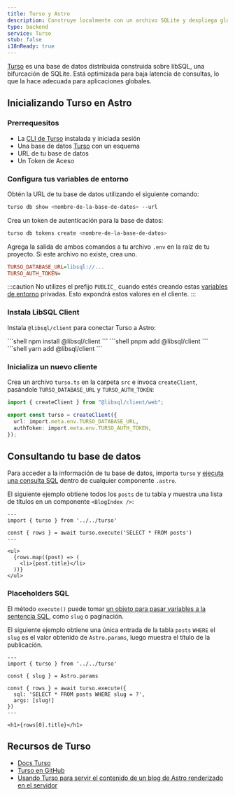 ```yaml
---
title: Turso y Astro
description: Construye localmente con un archivo SQLite y despliega globalmente usando Turso.
type: backend
service: Turso
stub: false
i18nReady: true
---
```


[Turso](https://turso.tech) es una base de datos distribuida construida sobre libSQL, una bifurcación de SQLite. Está optimizada para baja latencia de consultas, lo que la hace adecuada para aplicaciones globales.

## Inicializando Turso en Astro

### Prerrequesitos

- La [CLI de Turso](https://docs.turso.tech/reference/turso-cli) instalada y iniciada sesión
- Una base de datos [Turso](https://turso.tech) con un esquema
- URL de tu base de datos
- Un Token de Aceso

### Configura tus variables de entorno

Obtén la URL de tu base de datos utilizando el siguiente comando:

```bash
turso db show <nombre-de-la-base-de-datos> --url
```

Crea un token de autenticación para la base de datos:

```bash
turso db tokens create <nombre-de-la-base-de-datos>
```

Agrega la salida de ambos comandos a tu archivo `.env` en la raíz de tu proyecto. Si este archivo no existe, crea uno.

```ini title=".env"
TURSO_DATABASE_URL=libsql://...
TURSO_AUTH_TOKEN=
```

:::caution
No utilizes el prefijo `PUBLIC_` cuando estés creando estas [variables de entorno](/es/guides/environment-variables/) privadas. Esto expondrá estos valores en el cliente.
:::

### Instala LibSQL Client

Instala `@libsql/client` para conectar Turso a Astro:

<PackageManagerTabs>
  <Fragment slot="npm">
    ```shell
    npm install @libsql/client
    ```
  </Fragment>
  <Fragment slot="pnpm">
    ```shell
    pnpm add @libsql/client
    ```
  </Fragment>
  <Fragment slot="yarn">
    ```shell
    yarn add @libsql/client
    ```
  </Fragment>
</PackageManagerTabs>

### Inicializa un nuevo cliente

Crea un archivo `turso.ts` en la carpeta `src` e invoca `createClient`, pasándole `TURSO_DATABASE_URL` y `TURSO_AUTH_TOKEN`:

```ts title="src/turso.ts"
import { createClient } from "@libsql/client/web";

export const turso = createClient({
  url: import.meta.env.TURSO_DATABASE_URL,
  authToken: import.meta.env.TURSO_AUTH_TOKEN,
});
```

## Consultando tu base de datos

Para acceder a la información de tu base de datos, importa `turso` y [ejecuta una consulta SQL](https://docs.turso.tech/libsql/client-access/javascript-typescript-sdk#execute-a-single-statement) dentro de cualquier componente `.astro`.

El siguiente ejemplo obtiene todos los `posts` de tu tabla y muestra una lista de títulos en un componente `<BlogIndex />`:

```astro title="src/components/BlogIndex.astro"
---
import { turso } from '../../turso'

const { rows } = await turso.execute('SELECT * FROM posts')
---

<ul>
  {rows.map((post) => (
    <li>{post.title}</li>
  ))}
</ul>
```

### Placeholders SQL

El método `execute()` puede tomar [un objeto para pasar variables a la sentencia SQL](https://docs.turso.tech/libsql/client-access/javascript-typescript-sdk#positional-placeholders), como `slug` o paginación.

El siguiente ejemplo obtiene una única entrada de la tabla `posts` `WHERE` el `slug` es el valor obtenido de `Astro.params`, luego muestra el título de la publicación. 

```astro title="src/pages/index.astro"
---
import { turso } from '../../turso'

const { slug } = Astro.params

const { rows } = await turso.execute({
  sql: 'SELECT * FROM posts WHERE slug = ?',
  args: [slug!]
})
---

<h1>{rows[0].title}</h1>
```

## Recursos de Turso

- [Docs Turso](https://docs.turso.tech)
- [Turso en GitHub](https://github.com/tursodatabase)
- [Usando Turso para servir el contenido de un blog de Astro renderizado en el servidor](https://blog.turso.tech/using-turso-to-serve-a-server-side-rendered-astro-blogs-content-58caa6188bd5)
